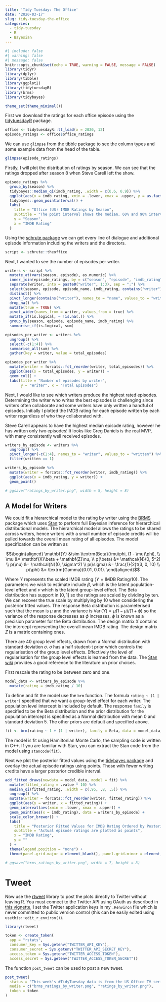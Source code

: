 ```yaml
---
title: 'Tidy Tuesday: The Office'
date: '2020-03-17'
slug: tidy-tuesday-the-office
categories: 
  - tidy-tuesday
  - R
  - Bayesian
---
```


```r
#| include: false
#| warning: false
#| message: false
knitr::opts_chunk$set(echo = TRUE, warning = FALSE, message = FALSE)
library(tidyr)
library(dplyr)
library(tibble)
library(ggplot2)
library(tidytuesdayR)
library(brms)
library(tidybayes)

theme_set(theme_minimal())
```

First we download the ratings for each office episode using the [tidytuesdayR](https://github.com/rfordatascience/tidytuesday/) package.

```r
office <- tidytuesdayR::tt_load(x = 2020, 12)
episode_ratings <- office$office_ratings
```

We can use `glimpse` from the tibble package to see the column types and some example data from the head of the table.

```r
glimpse(episode_ratings)
```

Firstly, I will plot the distribution of ratings by season. We can see that the ratings dropped after season 8 when Steve Carell left the show.

```r
episode_ratings %>%
  group_by(season) %>%
  tidybayes::median_qi(imdb_rating, .width = c(0.6, 0.9)) %>%
  ggplot(aes(x = imdb_rating, xmin = .lower, xmax = .upper, y = as.factor(season))) +
  tidybayes::geom_pointinterval() +
  labs(
    title = "Office (US) IMDB Ratings by Season",
    subtitle = "The point interval shows the median, 60% and 90% intervals.",
    y = "Season",
    x = "IMDB Rating"
  )
```

Using the [schrute package](https://bradlindblad.github.io/schrute/) we can get every line of dialogue and additional episode information including the writers and the directors.

```r
script <- schrute::theoffice
```

Next, I wanted to see the number of episodes per writer. 

```r
writers <- script %>% 
  mutate_at(vars(season, episode), as.numeric) %>% 
  inner_join(episode_ratings, by = c("season", "episode", "imdb_rating")) %>% 
  separate(writer, into = paste0("writer", 1:3), sep = ";") %>% 
  select(season, episode, episode_name, imdb_rating, contains("writer")) %>% 
  distinct() %>% 
  pivot_longer(contains("writer"), names_to = "name", values_to = "writer") %>% 
  drop_na() %>% 
  mutate(true = TRUE) %>% 
  pivot_wider(names_from = writer, values_from = true) %>% 
  mutate_if(is.logical, ~ !is.na(.)) %>% 
  group_by(season, episode, episode_name, imdb_rating) %>% 
  summarise_if(is.logical, sum)

episodes_per_writer <- writers %>%
  ungroup() %>%
  select(-c(1:4)) %>%
  summarise_all(sum) %>%
  gather(key = writer, value = total_episodes)

episodes_per_writer %>% 
  mutate(writer = forcats::fct_reorder(writer, total_episodes)) %>%
  ggplot(aes(x = total_episodes, y = writer)) +
  geom_col() +
  labs(title = "Number of episodes by writer", 
       y = "Writer", x = "Total Episodes")
```

Next, I would like to see which writers produce the highest rated episodes. Determining the writer who writes the best episodes is challenging since writers often collaborate and some writers have only written a handful of episodes. Initially I plotted the IMDB rating for each episode written by each writer regardless of who they collaborated with.

Steve Carell appears to have the highest median episode rating, however he has written only two episodes! It looks like Greg Daniels is the real MVP, with many consistently well received episodes.

```r
writers_by_episode <- writers %>% 
  ungroup() %>% 
  pivot_longer(-c(1:4), names_to = "writer", values_to = "written") %>% 
  filter(written == 1) 

writers_by_episode %>% 
  mutate(writer = forcats::fct_reorder(writer, imdb_rating)) %>%
  ggplot(aes(x = imdb_rating, y = writer)) +
  geom_point()

# ggsave("ratings_by_writer.png", width = 5, height = 8)
```

## A Model for Writers

We could fit a hierarchical model to the rating by writer using the [BRMS](https://paul-buerkner.github.io/brms/) package which uses [Stan](https://mc-stan.org) to perform full Bayesian inference for hierarchical distributional models. The hierarchical model allows the ratings to be shared across writers, hence writers with a small number of episode credits will be pulled towards the overall mean rating of all episodes. The model specification can be written as

$$\begin{aligned}
\mathbf{Y} &\sim \textrm{Beta}(\mu\phi, (1 - \mu)\phi), \\
\mu &= \mathbf{X}\beta + \mathbf{Z}\nu, \\
p(\beta) &= \mathcal{N}(0, 5^2) \\
p(\nu) &= \mathcal{N}(0, \sigma^2) \\
p(\sigma) &= \frac{1}{2}t(3, 0, 10) \\
p(\phi) &= \textrm{Gamma}(0.01, 0.01).
\end{aligned}$$

Where $Y$ represents the scaled IMDB rating ($Y = \textrm{IMDB Rating} / 10$). The parameters we wish to estimate include $\beta$, which is the latent population-level effect and $\nu$ which is the latent group-level effect. The Beta distribution has support in $[0, 1]$ so the ratings are scaled by dividing by ten. We can recover the true scale by multiplying by 10 when considering the posterior fitted values. The response Beta distribution is parameterised such that the mean is $\mu$ and the variance is $\operatorname{Var}(Y) = \mu(1-\mu)/(1+\phi)$ so the variance of the response decreases as $\phi$ increases, $\phi$ is known as a precision parameter for the Beta distribution. The design matrix $X$ contains the intercept representing the overall mean IMDB rating. The design matrix $Z$ is a matrix containing ones.

There are 40 group level effects, drawn from a Normal distribution with standard deviation $\sigma$. $\sigma$ has a half student-t prior which controls the regularisation of the group level effects. Effectively the level of regularisation for the group level effects is learned from the data. The [Stan wiki](https://github.com/stan-dev/stan/wiki/Prior-Choice-Recommendations) provides a good reference to the literature on prior choices.

First rescale the rating to be between zero and one.

```r
model_data <- writers_by_episode %>% 
  mutate(rating = imdb_rating / 10)
```

To define and fit the model use the `brm` function. The formula `rating ~ (1 | writer)` specified that we want a group-level effect for each writer. The population level intercept is included by default. The response `family` is specified to be the Beta distribution and the prior distribution for the population intercept is specified as a Normal distribution with mean 0 and standard deviation 5. The other priors are default and specified above.

```r
fit <- brm(rating ~ 1 + (1 | writer), family = Beta, data = model_data, prior = set_prior("normal(0, 5)", class = "Intercept"))
```

The model is fit using Hamiltonian Monte Carlo, the sampling code is written in C++. If you are familiar with Stan, you can extract the Stan code from the model using `stancode(fit)`.

Next we plot the posterior fitted values using the [tidybayes package](https://mjskay.github.io/tidybayes/) and overlay the actual episode ratings using points. Those with fewer writing credits have a larger posterior credible interval.

```r
add_fitted_draws(newdata = model_data, model = fit) %>%
  mutate(fitted_rating = .value * 10) %>%
  median_qi(fitted_rating, .width = c(.95, .8, .5)) %>%
  ungroup() %>%
  mutate(writer = forcats::fct_reorder(writer, fitted_rating)) %>%
  ggplot(aes(y = writer, x = fitted_rating)) +
  geom_interval(aes(xmin = .lower, xmax = .upper)) +
  geom_point(aes(x = imdb_rating), data = writers_by_episode) +
  scale_color_brewer() +
  labs(
    title = "Posterior Fitted Values for IMDB Rating Ordered by Posterior Mean",
    subtitle = "Actual episode ratings are plotted as points",
    x = "IMDB Rating",
    y = ""
  ) +
  theme(legend.position = "none") +
  theme(panel.grid.major = element_blank(), panel.grid.minor = element_blank())

# ggsave("brms_ratings_by_writer.png", width = 7, height = 8)
```

# Tweet

Now use the [rtweet](https://rtweet.info/) library to post the plots directly to Twitter without leaving R. You must connect to the Twitter API using OAuth as described in [this vignette](https://rtweet.info/articles/auth.html), I set the Twitter application keys in my `.Renviron` file which is never committed to public version control (this can be easily edited using `usethis::edit_r_environ()`).


```r
library(rtweet)

token <- create_token(
  app = "rstats",
  consumer_key = Sys.getenv("TWITTER_API_KEY"), 
  consumer_secret = Sys.getenv("TWITTER_API_SECRET_KEY"),
  access_token = Sys.getenv("TWITTER_ACCESS_TOKEN"),
  access_secret = Sys.getenv("TWITTER_ACCESS_TOKEN_SECRET"))
```

The function `post_tweet` can be used to post a new tweet.

```r
post_tweet(
  status = "This week's #TidyTuesday data is from the US Office TV series. I've fit a simple Bayesian hierarchical model using Stan and BRMS to determine which writers produce the highest rated episodes. Full code: https://jonnylaw.rocks/blog/tidy-tuesday-the-office/ #rstats",
  media = c("brms_ratings_by_writer.png", "ratings_by_writer.png"),
  token = token
)
```

